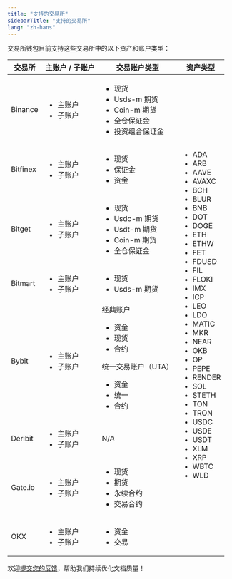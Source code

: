 ```yaml
---
title: "支持的交易所"
sidebarTitle: "支持的交易所"
lang: "zh-hans"
---
```


交易所钱包目前支持这些交易所中的以下资产和账户类型：

<table class="four-columns">
  <thead>
    <tr>
      <th>交易所</th>
      <th>主账户 / 子账户</th>
      <th>交易账户类型</th>
      <th rowspan="8">资产类型</th>
    </tr>
  </thead>
  <tbody>
    <tr>
      <td>Binance</td>
      <td>
        <ul>
          <li>主账户</li>
          <li>子账户</li>
        </ul>
      </td>
      <td>
        <ul>
          <li>现货</li>
          <li>Usds-m 期货</li>
          <li>Coin-m 期货</li>
          <li>全仓保证金</li>
          <li>投资组合保证金</li>
        </ul>
      </td>
      <td rowspan="8">
        <ul>
          <li>ADA</li>
          <li>ARB</li>
          <li>AAVE</li>
          <li>AVAXC</li>
          <li>BCH</li>
          <li>BLUR</li>
          <li>BNB</li>
          <li>DOT</li>
          <li>DOGE</li>
          <li>ETH</li>
          <li>ETHW</li>
          <li>FET</li>
          <li>FDUSD</li>
          <li>FIL</li>
          <li>FLOKI</li>
          <li>IMX</li>
          <li>ICP</li>
          <li>LEO</li>
          <li>LDO</li>
          <li>MATIC</li>
          <li>MKR</li>
          <li>NEAR</li>
          <li>OKB</li>
          <li>OP</li>
          <li>PEPE</li>
          <li>RENDER</li>
          <li>SOL</li>
          <li>STETH</li>
          <li>TON</li>
          <li>TRON</li>
          <li>USDC</li>
          <li>USDE</li>
          <li>USDT</li>
          <li>XLM</li>
          <li>XRP</li>
          <li>WBTC</li>
          <li>WLD</li>
        </ul>
      </td>
    </tr>
    <tr>
      <td>Bitfinex</td>
      <td>
        <ul>
          <li>主账户</li>
          <li>子账户</li>
        </ul>
      </td>
      <td>
        <ul>
          <li>现货</li>
          <li>保证金</li>
          <li>资金</li>
        </ul>
      </td>
    </tr>
    <tr>
      <td>Bitget</td>
      <td>
        <ul>
          <li>主账户</li>
          <li>子账户</li>
        </ul>
      </td>
      <td>
        <ul>
          <li>现货</li>
          <li>Usdc-m 期货</li>
          <li>Usdt-m 期货</li>
          <li>Coin-m 期货</li>
          <li>全仓保证金</li>
        </ul>
      </td>
    </tr>
    <tr>
      <td>Bitmart</td>
      <td>
        <ul>
          <li>主账户</li>
          <li>子账户</li>
        </ul>
      </td>
      <td>
        <ul>
          <li>现货</li>
          <li>Usds-m 期货</li>
        </ul>
      </td>
    </tr>
    <tr>
      <td>Bybit</td>
      <td>
        <ul>
          <li>主账户</li>
          <li>子账户</li>
        </ul>
      </td>
      <td>
            经典账户
            <ul>
              <li>资金</li>
              <li>现货</li>
              <li>合约</li>
            </ul>
            统一交易账户（UTA）
            <ul>
              <li>资金</li>
              <li>统一</li>
              <li>合约</li>
            </ul>
      </td>
    </tr>
    <tr>
      <td>Deribit</td>
      <td>
        <ul>
          <li>主账户</li>
          <li>子账户</li>
        </ul>
      </td>
      <td>N/A</td>
    </tr>
    <tr>
      <td>Gate.io</td>
      <td>
        <ul>
          <li>主账户</li>
          <li>子账户</li>
        </ul>
      </td>
      <td>
        <ul>
          <li>现货</li>
          <li>期货</li>
          <li>永续合约</li>
          <li>交易合约</li>
        </ul>
      </td>
    </tr>
    <tr>
      <td>OKX</td>
      <td>
        <ul>
          <li>主账户</li>
          <li>子账户</li>
        </ul>
      </td>
      <td>
        <ul>
          <li>资金</li>
          <li>交易</li>
        </ul>
      </td>
    </tr>
  </tbody>
</table>

<Tip>欢迎[提交您的反馈](https://forms.zohopublic.com/cobo/form/DocumentFeedbackForm/formperma/QvLOhxJv1_JMsJ-1dleZ8Itb_7rzN-LtgvsDdxosoVI?referrername=manuals)，帮助我们持续优化文档质量！</Tip>